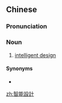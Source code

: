 {{also|智能设计}}
==Chinese==
{{zh-forms|s=智能设计|type=22}}

===Pronunciation===
{{zh-pron
|m=zhìnéng shèjì
|c=zi3 nang4 cit3 gai3
|cat=n
}}

===Noun===
{{zh-noun}}

# [[intelligent design]]

====Synonyms====
* {{zh-l|智慧設計}}

{{zh-cat|Evolutionary theory}}

[[zh:智能設計]]